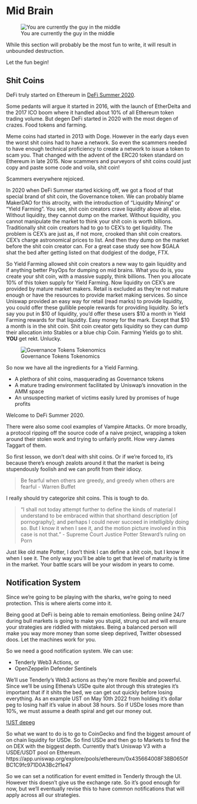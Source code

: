 # Mid Brain

![You are currently the guy in the middle](../../images/memes/bellcurve.jpg)

While this section will probably be the most fun to write, it will result in unbounded destruction. 

Let the fun begin!

## Shit Coins
DeFi truly started on Ethereum in [DeFi Summer 2020](https://medium.com/@lily_trangpham/the-formation-of-defi-summer-2020-conditions-for-a-new-defi-summer-a419d53d0d31). 

Some pedants will argue it started in 2016, with the launch of EtherDelta and the 2017 ICO boom where it handled about 10% of all Ethereum token trading volume. But degen DeFi started in 2020 with the most degen of crazes. Food tokens and farming. 

Meme coins had started in 2013 with Doge. However in the early days even the worst shit coins had to have a network. So even the scammers needed to have enough technical proficiency to create a network to issue a token to scam you. That changed with the advent of the ERC20 token standard on Ethereum in late 2015. Now scammers and purveyors of shit coins could just copy and paste some code and voila, shit coin!

Scammers everywhere rejoiced. 

In 2020 when DeFi Summer started kicking off, we got a flood of that special brand of shit coin, the Governance token. We can probably blame MakerDAO for this atrocity, with the introduction of "Liquidity Mining" or "Yield Farming". You see, shit coin creators crave liquidity above all else. Without liquidity, they cannot dump on the market. Without liquidity, you cannot manipulate the market to think your shit coin is worth billions. Traditionally shit coin creators had to go to CEX's to get liquidity. The problem is CEX's are just as, if not more, crooked than shit coin creators. CEX's charge astronomical prices to list. And then they dump on the market before the shit coin creator can. For a great case study see how $GALA shat the bed after getting listed on that dodgiest of the dodge, FTX. 

So Yield Farming allowed shit coin creators a new way to gain liquidity and if anything better PsyOps for dumping on mid brains. What you do is, you create your shit coin, with a massive supply, think billions. Then you allocate 10% of this token supply for Yield Farming. Now liquidity on CEX's are provided by mature market makers. Retail is excluded as they're not mature enough or have the resources to provide market making services. So since Uniswap provided an easy way for retail (read marks) to provide liquidity, you could offer these gullible people rewards for providing liquidity. So let's say you put in $10 of liquidity, you'd offer these users $10 a month in Yield Farming rewards for that liquidity. Easy money for the mark. Except that $10 a month is in the shit coin. Shit coin creator gets liquidity so they can dump their allocation into Stables or a blue chip Coin. Farming Yields go to shit. **YOU** get rekt. Unlucky. 

![Governance Tokens Tokenomics](../../images/defi/tokenomics.svg)

So now we have all the ingredients for a Yield Farming.

* A plethora of shit coins, masquerading as Governance tokens
* A mature trading environment facilitated by Uniswap's innovation in the AMM space
* An unsuspecting market of victims easily lured by promises of huge profits

Welcome to DeFi Summer 2020. 

There were also some cool examples of Vampire Attacks. Or more broadly, a protocol ripping off the source code of a naive project, wrapping a token around their stolen work and trying to unfairly profit. How very James Taggart of them. 

So first lesson, we don't deal with shit coins. Or if we're forced to, it's because there's enough zealots around it that the market is being stupendously foolish and we can profit from their idiocy. 

> Be fearful when others are greedy, and greedy when others are fearful - Warren Buffet

I really should try categorize shit coins. This is tough to do.

> "I shall not today attempt further to define the kinds of material I understand to be embraced within that shorthand description [of pornography]; and perhaps I could never succeed in intelligibly doing so. But I know it when I see it, and the motion picture involved in this case is not that." - Supreme Court Justice Potter Steward's ruling on Porn

Just like old mate Potter, I don't think I can define a shit coin, but I know it when I see it. The only way you'll be able to get that level of maturity is time in the market. Your battle scars will be your wisdom in years to come. 

## Notification System
Since we're going to be playing with the sharks, we're going to need protection. This is where alerts come into it. 

Being good at DeFi is being able to remain emotionless. Being online 24/7 during bull markets is going to make you stupid, strung out and will ensure your strategies are riddled with mistakes. Being a balanced person will make you way more money than some sleep deprived, Twitter obsessed doos. Let the machines work for you. 

So we need a good notification system. We can use:

* Tenderly Web3 Actions, or
* OpenZeppelin Defender Sentinels

We'll use Tenderly's Web3 actions as they're more flexible and powerful. Since we'll be using Ethena's USDe quite alot through this strategies it's important that if it shits the bed, we can get out quickly before losing everything. As an example UST on May 10th 2022 from holding it's dollar peg to losing half it's value in about 38 hours. So if USDe loses more than 10%, we must assume a death spiral and get our money out. 

[!UST depeg](../../images/defi/ust-depeg.png)

So what we want to do is to go to CoinGecko and find the biggest amount of on chain liquidity for USDe. So find USDe and then go to Markets to find the on DEX with the biggest depth. Currently that's Uniswap V3 with a USDE/USDT pool on Ethereum. https://app.uniswap.org/explore/pools/ethereum/0x435664008F38B0650fBC1C9fc971D0A3Bc2f1e47

So we can set a notification for event emitted in Tenderly through the UI. However this doesn't give us the exchange rate. So it's good enough for now, but we'll eventually revise this to have common notifications that will apply across all our strategies.
